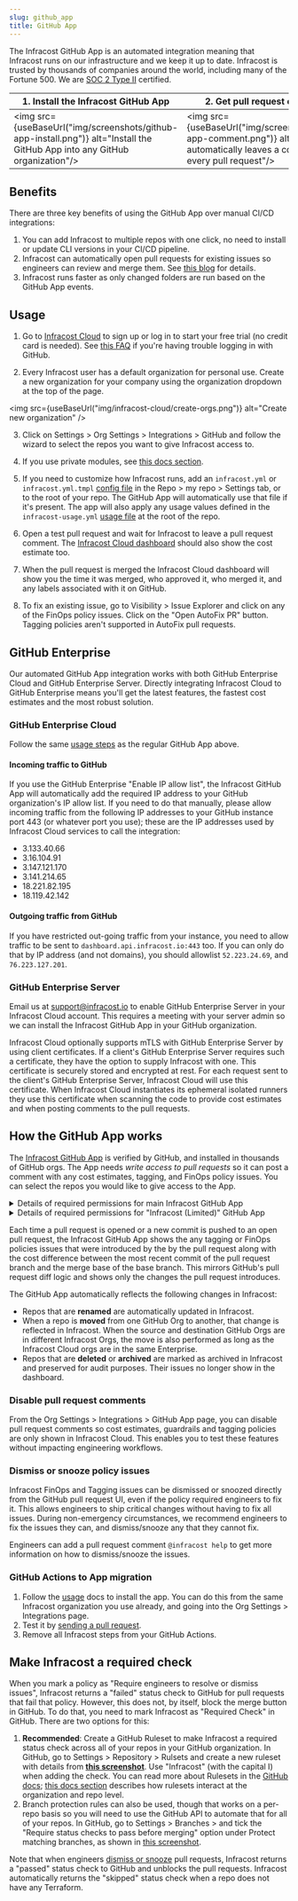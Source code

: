 ```yaml
---
slug: github_app
title: GitHub App
---
```



The Infracost GitHub App is an automated integration meaning that Infracost runs on our infrastructure and we keep it up to date. Infracost is trusted by thousands of companies around the world, including many of the Fortune 500. We are <a href="https://www.infracost.io/security/" target="_self" rel="">SOC 2 Type II</a> certified.

| 1. Install the Infracost GitHub App | 2. Get pull request comments |
|--------------|-----------|
<img src={useBaseUrl("img/screenshots/github-app-install.png")} alt="Install the GitHub App into any GitHub organization"/> | <img src={useBaseUrl("img/screenshots/github-app-comment.png")} alt="Infracost automatically leaves a comment on every pull request"/>

## Benefits

There are three key benefits of using the GitHub App over manual CI/CD integrations:
1. You can add Infracost to multiple repos with one click, no need to install or update CLI versions in your CI/CD pipeline.
2. Infracost can automatically open pull requests for existing issues so engineers can review and merge them. See [this blog](https://www.infracost.io/blog/ai-for-finops-fix-cloud-cost-issues-faster/) for details.
3. Infracost runs faster as only changed folders are run based on the GitHub App events.

## Usage

1. Go to [Infracost Cloud](https://dashboard.infracost.io) to sign up or log in to start your free trial (no credit card is needed). See [this FAQ](/docs/faq/#can-i-log-in-with-github) if you're having trouble logging in with GitHub.

2. Every Infracost user has a default organization for personal use. Create a new organization for your company using the organization dropdown at the top of the page.

  <img src={useBaseUrl("img/infracost-cloud/create-orgs.png")} alt="Create new organization" />

3. Click on Settings > Org Settings > Integrations > GitHub and follow the wizard to select the repos you want to give Infracost access to.

4. If you use private modules, see [this docs section](/docs/features/terraform_modules/#source-control-integrations).

5. If you need to customize how Infracost runs, add an `infracost.yml` or `infracost.yml.tmpl` [config file](/docs/features/config_file/) in the Repo > my repo > Settings tab, or to the root of your repo. The GitHub App will automatically use that file if it's present. The app will also apply any usage values defined in the `infracost-usage.yml` [usage file](/docs/features/usage_based_resources/) at the root of the repo.

6. Open a test pull request and wait for Infracost to leave a pull request comment. The [Infracost Cloud dashboard](https://dashboard.infracost.io) should also show the cost estimate too.

7. When the pull request is merged the Infracost Cloud dashboard will show you the time it was merged, who approved it, who merged it, and any labels associated with it on GitHub.

8. To fix an existing issue, go to Visibility > Issue Explorer and click on any of the FinOps policy issues. Click on the "Open AutoFix PR" button. Tagging policies aren't supported in AutoFix pull requests.

## GitHub Enterprise

Our automated GitHub App integration works with both GitHub Enterprise Cloud and GitHub Enterprise Server. Directly integrating Infracost Cloud to GitHub Enterprise means you'll get the latest features, the fastest cost estimates and the most robust solution.

### GitHub Enterprise Cloud

Follow the same [usage steps](#usage) as the regular GitHub App above.

#### Incoming traffic to GitHub
If you use the GitHub Enterprise "Enable IP allow list", the Infracost GitHub App will automatically add the required IP address to your GitHub organization's IP allow list. If you need to do that manually, please allow incoming traffic from the following IP addresses to your GitHub instance port 443 (or whatever port you use); these are the IP addresses used by Infracost Cloud services to call the integration:
- 3.133.40.66
- 3.16.104.91
- 3.147.121.170
- 3.141.214.65
- 18.221.82.195
- 18.119.42.142

#### Outgoing traffic from GitHub
If you have restricted out-going traffic from your instance, you need to allow traffic to be sent to `dashboard.api.infracost.io:443` too. If you can only do that by IP address (and not domains), you should allowlist `52.223.24.69`, and `76.223.127.201`.

### GitHub Enterprise Server

Email us at [support@infracost.io](mailto:support@infracost.io) to enable GitHub Enterprise Server in your Infracost Cloud account. This requires a meeting with your server admin so we can install the Infracost GitHub App in your GitHub organization.

Infracost Cloud optionally supports mTLS with GitHub Enterprise Server by using client certificates. If a client's GitHub Enterprise Server requires such a certificate, they have the option to supply Infracost with one. This certificate is securely stored and encrypted at rest. For each request sent to the client's GitHub Enterprise Server, Infracost Cloud will use this certificate. When Infracost Cloud instantiates its ephemeral isolated runners they use this certificate when scanning the code to provide cost estimates and when posting comments to the pull requests.

## How the GitHub App works

The [Infracost GitHub App](https://github.com/marketplace/infracost) is verified by GitHub, and installed in thousands of GitHub orgs. The App needs *write access to pull requests* so it can post a comment with any cost estimates, tagging, and FinOps policy issues. You can select the repos you would like to give access to the App.

<details>
  <summary>Details of required permissions for main Infracost GitHub App</summary>

The main Infracost GitHub App requires the following permissions, which enable all features to be used (including [AutoFix pull requests](https://www.infracost.io/blog/ai-for-finops-fix-cloud-cost-issues-faster/)):

- **Read-only** access is needed for the following so Infracost gets notified of repo or pull request changes and can process the code:
  - Metadata (Search repositories, list collaborators, and access repository metadata)
  - Custom properties (repo and org custom properties values)
  - Merge queues
  - Actions (Workflows, workflow runs and artifacts)
  - Deployments (Deployments and deployment statuses)
  - Package (Packages published to GitHub package platform, e.g. AWS CDK constructs)
  - Issues (Issues and related comments, assignees, labels, and milestones)
  - Administration (Repository creation, deletion, settings, teams, and collaborators)
  - Members (Organization members and teams)
- **Read and write** access is needed for the following so Infracost can post pull request comments, update statuses in GitHub and open AutoFix pull requests:
  - Pull requests (Pull requests and related comments, assignees, labels, milestones, and merges)
  - Contents (Repository contents, commits, branches, downloads, releases, and merges)
  - Checks (checks on code)
  - Commit statuses
  - Webhooks (Manage the post-receive hooks for a repository)

Most companies protect their main/master branches with GitHub [Branch Protection Rules](https://docs.github.com/en/repositories/configuring-branches-and-merges-in-your-repository/managing-protected-branches/about-protected-branches) or [Rulesets](https://docs.github.com/en/repositories/configuring-branches-and-merges-in-your-repository/managing-rulesets/about-rulesets). This ensures that neither developers nor GitHub Apps can push commits directly to these branches. Therefore, all changes must go through pull requests, where they are reviewed and approved by your engineers. Email support@infracost.io if you have any questions about GitHub App permissions.

</details>

<details>
  <summary>Details of required permissions for "Infracost (Limited)" GitHub App</summary>

The "Infracost (Limited)" GitHub App requires the following permissions. Since this App only has Read-only on "Contents", it does not work with the [AutoFix pull requests](https://www.infracost.io/blog/ai-for-finops-fix-cloud-cost-issues-faster/) feature.

- **Read-only** access is needed for the following so Infracost gets notified of repo or pull request changes and can process the code:
  - Contents (Repository contents, commits, branches, downloads, releases, and merges)
  - Metadata (Search repositories, list collaborators, and access repository metadata)
  - Custom properties (repo and org custom properties values)
  - Merge queues
  - Actions (Workflows, workflow runs and artifacts)
  - Deployments (Deployments and deployment statuses)
  - Package (Packages published to GitHub package platform, e.g. AWS CDK constructs)
  - Issues (Issues and related comments, assignees, labels, and milestones)
  - Administration (Repository creation, deletion, settings, teams, and collaborators)
  - Members (Organization members and teams)
- **Read and write** access is needed for the following so Infracost can post pull request comments and update statuses in GitHub:
  - Pull requests (Pull requests and related comments, assignees, labels, milestones, and merges)
  - Checks (checks on code)
  - Commit statuses
  - Webhooks (Manage the post-receive hooks for a repository)

Email support@infracost.io if you have any questions about GitHub App permissions.

</details>

Each time a pull request is opened or a new commit is pushed to an open pull request, the Infracost GitHub App shows the any tagging or FinOps policies issues that were introduced by the by the pull request along with the cost difference between the most recent commit of the pull request branch and the merge base of the base branch. This mirrors GitHub's pull request diff logic and shows only the changes the pull request introduces.

The GitHub App automatically reflects the following changes in Infracost:
- Repos that are **renamed** are automatically updated in Infracost.
- When a repo is **moved** from one GitHub Org to another, that change is reflected in Infracost. When the source and destination GitHub Orgs are in different Infracost Orgs, the move is also performed as long as the Infracost Cloud orgs are in the same Enterprise.
- Repos that are **deleted** or **archived** are marked as archived in Infracost and preserved for audit purposes. Their issues no longer show in the dashboard.

### Disable pull request comments

From the Org Settings > Integrations > GitHub App page, you can disable pull request comments so cost estimates, guardrails and tagging policies are only shown in Infracost Cloud. This enables you to test these features without impacting engineering workflows.

### Dismiss or snooze policy issues

Infracost FinOps and Tagging issues can be dismissed or snoozed directly from the GitHub pull request UI, even if the policy required engineers to fix it. This allows engineers to ship critical changes without having to fix all issues. During non-emergency circumstances, we recommend engineers to fix the issues they can, and dismiss/snooze any that they cannot fix.

Engineers can add a pull request comment `@infracost help` to get more information on how to dismiss/snooze the issues.

### GitHub Actions to App migration

1. Follow the [usage](#usage) docs to install the app. You can do this from the same Infracost organization you use already, and going into the Org Settings > Integrations page.
2. Test it by [sending a pull request](/docs/infracost_cloud/get_started/#4-send-a-pull-request).
3. Remove all Infracost steps from your GitHub Actions.

## Make Infracost a required check

When you mark a policy as "Require engineers to resolve or dismiss issues", Infracost returns a "failed" status check to GitHub for pull requests that fail that policy. However, this does not, by itself, block the merge button in GitHub. To do that, you need to mark Infracost as "Required Check" in GitHub. There are two options for this:

1. **Recommended**: Create a GitHub Ruleset to make Infracost a required status check across all of your repos in your GitHub organization. In GitHub, go to Settings > Repository > Rulsets and create a new ruleset with details from [**this screenshot**](pathname:///docs/img/infracost-cloud/github-app/ruleset-required-check.png). Use "Infracost" (with the capital I) when adding the check.
You can read more about Rulesets in the [GitHub docs](https://docs.github.com/en/repositories/configuring-branches-and-merges-in-your-repository/managing-rulesets/about-rulesets); [this docs section](https://docs.github.com/en/repositories/configuring-branches-and-merges-in-your-repository/managing-rulesets/about-rulesets#about-rule-layering) describes how rulesets interact at the organization and repo level.
2. Branch protection rules can also be used, though that works on a per-repo basis so you will need to use the GitHub API to automate that for all of your repos. In GitHub, go to Settings > Branches > and tick the "Require status checks to pass before merging" option under Protect matching branches, as shown in [this screenshot](pathname:///docs/img/infracost-cloud/github-app/bpr-required-check.png).

Note that when engineers [dismiss or snooze](#dismiss-or-snooze-blocking-policy-issues) pull requests, Infracost returns a "passed" status check to GitHub and unblocks the pull requests. Infracost automatically returns the "skipped" status check when a repo does not have any Terraform.
